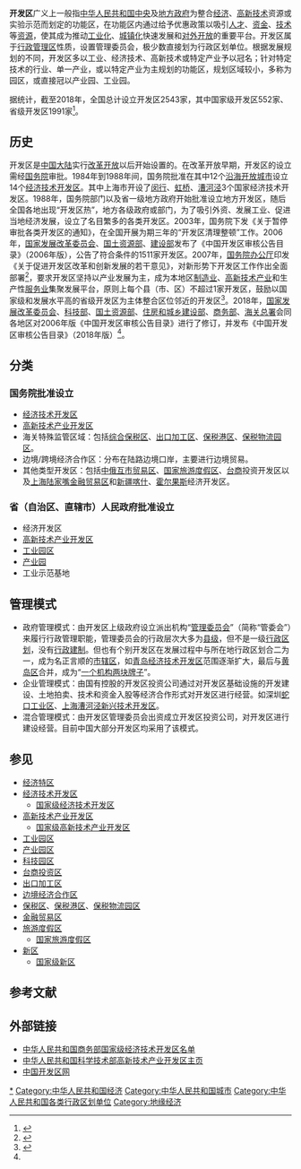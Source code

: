 {{otheruses|开发区 (消歧义)}}
'''开发区'''广义上一般指[[中华人民共和国|中华人民共和国]][[中华人民共和国国务院|中央]]及[[中华人民共和国行政区划|地方政府]]为整合[[经济|经济]]、[[高科技|高新技术]]资源或实验示范而划定的功能区，在功能区内通过给予优惠政策以吸引[[人力资源|人才]]、[[资金|资金]]、[[技术|技术]]等[[资源|资源]]，使其成为推动[[工业化|工业化]]、[[城镇化|城镇化]]快速发展和[[改革开放|对外开放]]的重要平台。开发区属于[[行政管理区|行政管理区]]性质，设置管理委员会，极少数直接划为行政区划单位。根据发展规划的不同，开发区多以工业、经济技术、高新技术或特定产业予以冠名；针对特定技术的行业、单一产业，或以特定产业为主规划的功能区，规划区域较小，多称为园区，或直接冠以产业园、工业园。

据统计，截至2018年，全国总计设立开发区2543家，其中国家级开发区552家、省级开发区1991家<ref name=":0">{{Cite web|title=六部门联合发布《中国开发区审核公告目录》（2018年版）|url=http://www.gov.cn/xinwen/2018-03/03/content_5270330.htm|accessdate=2020-04-05|date=2018-03-03|publisher=中国政府网|archive-date=2021-04-12|archive-url=https://web.archive.org/web/20210412133438/http://www.gov.cn/xinwen/2018-03/03/content_5270330.htm|dead-url=no}}</ref>。

== 历史 ==
开发区是[[中国大陆|中国大陆]]实行[[改革开放|改革开放]]以后开始设置的。在改革开放早期，开发区的设立需经[[中华人民共和国国务院|国务院]]审批。1984年到1988年间，国务院批准在其中12个[[中華人民共和國沿海開放城市|沿海开放城市]]设立14个[[国家级经济技术开发区|经济技术开发区]]。其中上海市开设了[[闵行经济技术开发区|闵行]]、[[虹桥经济技术开发区|虹桥]]、[[漕河泾开发区|漕河泾]]3个国家经济技术开发区。1988年，国务院部门以及省一级地方政府开始批准设立地方开发区，随后全国各地出现“开发区热”，地方各级政府或部门，为了吸引外资、发展工业、促进当地经济发展，设立了名目繁多的各类开发区。2003年，国务院下发《关于暂停审批各类开发区的通知》，在全国开展为期三年的“开发区清理整顿”工作。2006年，[[中华人民共和国国家发展和改革委员会|国家发展改革委员会]]、[[中华人民共和国国土资源部|国土资源部]]、[[中华人民共和国住房和城乡建设部|建设部]]发布了《中国开发区审核公告目录》（2006年版），公告了符合条件的1511家开发区。2007年，[[中华人民共和国国务院办公厅|国务院办公厅]]印发《关于促进开发区改革和创新发展的若干意见》，对新形势下开发区工作作出全面部署<ref>{{Cite web|title=国务院办公厅印发《关于促进开发区改革和创新发展的若干意见》|url=http://www.gov.cn/xinwen/2017-02/06/content_5165815.htm|accessdate=2020-04-05|date=2017-02-06|publisher=中国政府网|archive-date=2021-12-04|archive-url=https://web.archive.org/web/20211204011426/http://www.gov.cn/xinwen/2017-02/06/content_5165815.htm|dead-url=no}}</ref>，要求开发区坚持以产业发展为主，成为本地区[[制造业|制造业]]、[[高科技|高新技术产业]]和生产性[[第三产业|服务业]]集聚发展平台，原则上每个县（市、区）不超过1家开发区，鼓励以国家级和发展水平高的省级开发区为主体整合区位邻近的开发区<ref>{{Cite web|title=发展改革委就国办关于促进开发区改革和创新发展的若干意见答问|url=http://www.gov.cn/zhengce/2017-02/06/content_5165816.htm#1|accessdate=2020-04-05|date=2017-02-06|publisher=中国政府网|archive-date=2021-02-22|archive-url=https://web.archive.org/web/20210222143104/http://www.gov.cn/zhengce/2017-02/06/content_5165816.htm#1|dead-url=no}}</ref>。2018年，[[中华人民共和国国家发展和改革委员会|国家发展改革委员会]]、[[中华人民共和国科学技术部|科技部]]、[[中华人民共和国国土资源部|国土资源部]]、[[中华人民共和国住房和城乡建设部|住房和城乡建设部]]、[[中华人民共和国商务部|商务部]]、[[中华人民共和国海关总署|海关总署]]会同各地区对2006年版《中国开发区审核公告目录》进行了修订，并发布《中国开发区审核公告目录》（2018年版）<ref name=":0" />。

== 分类 ==

=== 国务院批准设立 ===

* [[国家级经济技术开发区|经济技术开发区]]
* [[国家级高新技术产业开发区|高新技术产业开发区]]
* 海关特殊监管区域：包括[[综合保税区|综合保税区]]、[[加工出口區|出口加工区]]、[[保税港区|保税港区]]、[[保税物流园区|保税物流园区]]。
* 边境/跨境经济合作区：分布在陆路边境口岸，主要进行边境贸易。
* 其他类型开发区：包括[[中俄互市贸易区|中俄互市贸易区]]、[[中华人民共和国国家旅游度假区|国家旅游度假区]]、[[台灣商人|台商]]投资开发区以及[[陸家嘴金融貿易區開發|上海陆家嘴金融贸易区]]和[[新疆维吾尔自治区|新疆]][[喀什地区|喀什]]、[[霍尔果斯市|霍尔果斯]]经济开发区。

=== 省（自治区、直辖市）人民政府批准设立 ===

* 经济开发区
* [[高新技术产业开发区|高新技术产业开发区]]
* [[工業園區|工业园区]]
* [[产业园|产业园]]
* 工业示范基地

== 管理模式 ==

* 政府管理模式：由开发区上级政府设立派出机构“[[行政管理区|管理委员会]]”（简称“管委会”）来履行行政管理职能，管理委员会的行政层次大多为[[县级行政区|县级]]，但不是一级[[行政区划|行政区划]]，没有[[行政建制|行政建制]]。但也有个别开发区在发展过程中与所在地行政区划合二为一，成为名正言顺的[[市辖区_(中华人民共和国)|市辖区]]，如[[青岛经济技术开发区|青岛经济技术开发区]]范围逐渐扩大，最后与[[黄岛区|黄岛区]]合并，成为“[[一个机构两块牌子|一个机构两块牌子]]”。
* 企业管理模式：由国有控股的开发区投资公司通过对开发区基础设施的开发建设、土地拍卖、技术和资金入股等经济合作形式对开发区进行经营。如深圳[[蛇口工业区|蛇口工业区]]、[[上海漕河泾新兴技术开发区|上海漕河泾新兴技术开发区]]。
* 混合管理模式：由开发区管理委员会出资成立开发区投资公司，对开发区进行建设经营。目前中国大部分开发区均采用了该模式。

==参见==
*[[经济特区|经济特区]]
*[[经济技术开发区|经济技术开发区]]
**[[国家级经济技术开发区|国家级经济技术开发区]]
*[[高新技术产业开发区|高新技术产业开发区]]
**[[国家级高新技术产业开发区|国家级高新技术产业开发区]]
*[[工业园区|工业园区]]
*[[产业园区|产业园区]]
*[[科技园区|科技园区]]
*[[台商投资区|台商投资区]]
*[[加工出口區|出口加工区]]
*[[边境经济合作区|边境经济合作区]]
*[[保税区|保税区]]、[[保税港区|保税港区]]、[[保税物流园区|保税物流园区]]
*[[金融贸易区|金融贸易区]]
*[[旅游度假区|旅游度假区]]
**[[中华人民共和国国家旅游度假区|国家旅游度假区]]
*[[城市新区|新区]]
**[[国家级新区|国家级新区]]

==参考文献==
{{reflist}}

==外部链接==
*[http://www.mofcom.gov.cn/xglj/kaifaqu.shtml 中华人民共和国商务部国家级经济技术开发区名单] {{Wayback|url=http://www.mofcom.gov.cn/xglj/kaifaqu.shtml |date=20080223131119 }}
*[http://www.most.gov.cn/gxjscykfq/index.htm 中华人民共和国科学技术部高新技术产业开发区主页] {{Wayback|url=http://www.most.gov.cn/gxjscykfq/index.htm |date=20220216044430 }}
*[http://www.cadz.org.cn/ 中国开发区网] {{Wayback|url=http://www.cadz.org.cn/ |date=20081216012153 }}

{{中华人民共和国行政区划}}

[[Category:经济开发区|*]]
[[Category:中华人民共和国经济|Category:中华人民共和国经济]]
[[Category:中华人民共和国城市|Category:中华人民共和国城市]]
[[Category:中华人民共和国各类行政区划单位|Category:中华人民共和国各类行政区划单位]]
[[Category:地缘经济|Category:地缘经济]]